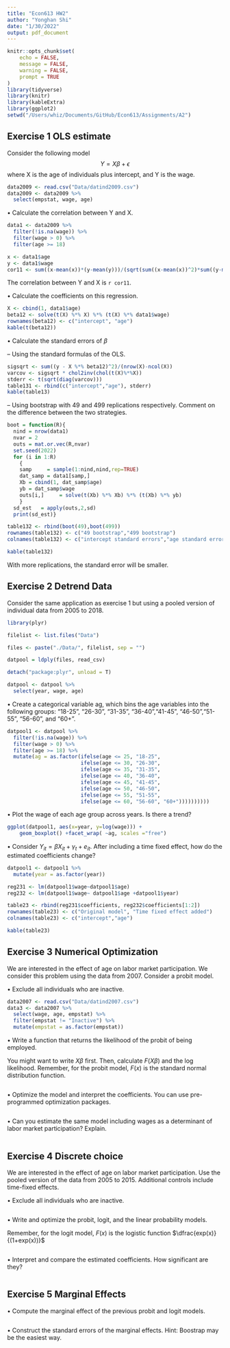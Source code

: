 ```yaml
---
title: "Econ613 HW2"
author: "Yonghan Shi"
date: "1/30/2022"
output: pdf_document
---
```


```r
knitr::opts_chunk$set(
	echo = FALSE,
	message = FALSE,
	warning = FALSE,
	prompt = TRUE
)
library(tidyverse)
library(knitr)
library(kableExtra)
library(ggplot2)
setwd("/Users/whiz/Documents/GitHub/Econ613/Assignments/A2")
```

## Exercise 1 OLS estimate

Consider the following model $$Y =X\beta+\epsilon$$
where X is the age of individuals plus intercept, and Y is the wage.

```r
data2009 <- read.csv("Data/datind2009.csv")
data2009 <- data2009 %>%
  select(empstat, wage, age)
```


• Calculate the correlation between Y and X.
```r
data1 <- data2009 %>%
  filter(!is.na(wage)) %>%
  filter(wage > 0) %>%
  filter(age >= 18)

x <- data1$age
y <- data1$wage
cor11 <- sum((x-mean(x))*(y-mean(y)))/(sqrt(sum((x-mean(x))^2)*sum((y-mean(y))^2)))
```

The correlation between Y and X is `r cor11`.

• Calculate the coefficients on this regression.

```r
X <- cbind(1, data1$age)
beta12 <- solve(t(X) %*% X) %*% (t(X) %*% data1$wage)
rownames(beta12) <- c("intercept", "age")
kable(t(beta12))
```


• Calculate the standard errors of $\beta$

\quad – Using the standard formulas of the OLS.

```r
sigsqrt <- sum((y - X %*% beta12)^2)/(nrow(X)-ncol(X))
varcov <- sigsqrt * chol2inv(chol(t(X)%*%X))
stderr <- t(sqrt(diag(varcov)))
table131 <- rbind(c("intercept","age"), stderr)
kable(table13)
```

\quad – Using bootstrap with 49 and 499 replications respectively. Comment on the difference between the two strategies.
```r
boot = function(R){
  nind = nrow(data1)
  nvar = 2
  outs = mat.or.vec(R,nvar)
  set.seed(2022)
  for (i in 1:R)
    {
    samp     = sample(1:nind,nind,rep=TRUE)
    dat_samp = data1[samp,]
    Xb = cbind(1, dat_samp$age)
    yb = dat_samp$wage
    outs[i,]     = solve(t(Xb) %*% Xb) %*% (t(Xb) %*% yb)
    }
  sd_est   = apply(outs,2,sd)
  print(sd_est)}

table132 <- rbind(boot(49),boot(499))
rownames(table132) <- c("49 bootstrap","499 bootstrap") 
colnames(table132) <- c("intercept standard errors","age standard error")

kable(table132)
```

With more replications, the standard error will be smaller.

## Exercise 2 Detrend Data

Consider the same application as exercise 1 but using a pooled version of individual data from 2005 to 2018.

```r
library(plyr)

filelist <- list.files("Data")

files <- paste("./Data/", filelist, sep = "")

datpool = ldply(files, read_csv)

detach("package:plyr", unload = T)

datpool <- datpool %>%
  select(year, wage, age)
```

• Create a categorical variable ag, which bins the age variables into the following groups: “18-25”, “26-30”, “31-35”, “36-40”,“41-45”, “46-50”,“51-55”, “56-60”, and “60+”.

```r
datpool1 <- datpool %>% 
  filter(!is.na(wage)) %>%
  filter(wage > 0) %>%
  filter(age >= 18) %>%
  mutate(ag = as.factor(ifelse(age <= 25, "18-25",
                        ifelse(age <= 30, "26-30",
                        ifelse(age <= 35, "31-35",
                        ifelse(age <= 40, "36-40",
                        ifelse(age <= 45, "41-45",
                        ifelse(age <= 50, "46-50",
                        ifelse(age <= 55, "51-55",
                        ifelse(age <= 60, "56-60", "60+"))))))))))
```

• Plot the wage of each age group across years. Is there a trend?

```r
ggplot(datpool1, aes(x=year, y=log(wage))) + 
    geom_boxplot() +facet_wrap( ~ag, scales ="free")
```


• Consider $Y_{it} =\beta X_{it} + \gamma_t+ e_{it}$. After including a time fixed effect, how do the estimated coefficients change?

```r
datpool1 <- datpool1 %>%
  mutate(year = as.factor(year))

reg231 <- lm(datpool1$wage~datpool1$age)
reg232 <- lm(datpool1$wage~ datpool1$age +datpool1$year)

table23 <- rbind(reg231$coefficients, reg232$coefficients[1:2])
rownames(table23) <- c("Original model", "Time fixed effect added")
colnames(table23) <- c("intercept","age")

kable(table23)
```


## Exercise 3 Numerical Optimization

We are interested in the effect of age on labor market participation. We consider this problem using the data from 2007. Consider a probit model.

• Exclude all individuals who are inactive.

```r
data2007 <- read.csv("Data/datind2007.csv")
data3 <- data2007 %>%
  select(wage, age, empstat) %>%
  filter(empstat != "Inactive") %>%
  mutate(empstat = as.factor(empstat))
```


• Write a function that returns the likelihood of the probit of being employed.

You might want to write $X\beta$ first. Then, calculate $F(X\beta)$ and the log likelihood. Remember, for the probit model, $F(x)$ is the standard normal distribution function.

```r

```


• Optimize the model and interpret the coefficients. You can use pre-programmed optimization packages.

```r

```

• Can you estimate the same model including wages as a determinant of labor market participation? Explain.

```r

```

## Exercise 4 Discrete choice

We are interested in the effect of age on labor market participation. Use the pooled version of the data from 2005 to 2015. Additional controls include time-fixed effects.

• Exclude all individuals who are inactive.

```r

```

• Write and optimize the probit, logit, and the linear probability models.

Remember, for the logit model, $F(x)$ is the logistic function $\dfrac{exp(x)}{(1+exp(x))}$

```r

```

• Interpret and compare the estimated coefficients. How significant are they?

```r

```

## Exercise 5 Marginal Effects
• Compute the marginal effect of the previous probit and logit models.

```r

```

• Construct the standard errors of the marginal effects. Hint: Boostrap may be the easiest way.

```r

```

